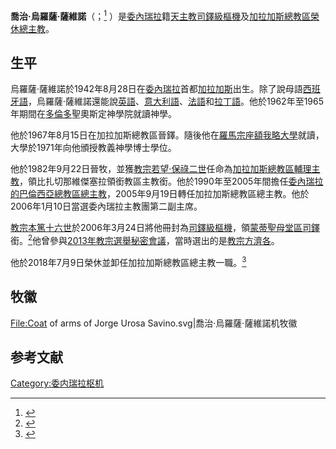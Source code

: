 {{Blpsources|time=2020-01-05T19:38:04+00:00}}
{{NoteTA
|G1=People
|G2=Country
}}
{{Spanish name|烏羅薩|薩維諾}}
{{Infobox Christian leader
| type             = Cardinal
| honorific-prefix =
| name             = 喬治·烏羅薩·薩維諾<br />Jorge Urosa Savino
| honorific-suffix = 
| archbishop_of    = [[天主教加拉加斯總教區|天主教加拉加斯總教區榮休總主教]]
| image            = Jorge Urosa Savino.jpg
| caption          = 
| province         = 
| archdiocese      = [[天主教加拉加斯總教區|加拉加斯]]
| see              = 
| appointed        = 2005年9月19日
| enthroned        = 2005年11月5日
| ended            = 2018年7月9日
| predecessor      = {{link-en|依納爵·貝拉斯科|Ignacio Velasco}}
| successor        = 
| ordination       = 1967年8月15日
| ordained_by      = 
| consecration     = 1982年9月22日
| consecrated_by   = 
| cardinal         = 2006年3月24日
| created_cardinl_by = [[教宗本篤十六世|教宗本篤十六世]]
| rank             = [[樞機|司鐸級樞機]]
| other_post       = [[蒙蒂圣母堂|蒙蒂聖母堂區領銜司鐸]]（2006年-2021年）
| birth_name       = Jorge Liberato Urosa Savino
| birth_date       = {{Birth date|1942|8|28}}
| birth_place      = {{flag|Venezuela|1930}}[[加拉加斯|加拉加斯]]
| death_date       = {{death date and age|2021|9|23|1942|8|28}}
| death_place      = {{flag|Venezuela}}加拉加斯
| buried           = 
| nationality      = [[委內瑞拉|委內瑞拉]]
| religion         = [[天主教|天主教]]
| residence        = 
| parents          = 
| previous_post    = {{unbulleted list|加拉加斯總教區輔理主教（1982年－1990年）|比扎切那維傑塞拉領銜教區領銜主教（1982年－1990年）|[[天主教委內瑞拉的巴倫西亞總教區|委內瑞拉的巴倫西亞總教區總主教]]（1990年－2005年）}}
| alma_mater       = [[宗座額我略大學|宗座額我略大學]]
| signature        = 
| coat_of_arms     = Coat of arms of Jorge Urosa Savino.svg
}}
'''喬治·烏羅薩·薩維諾'''（{{lang-es|Jorge Liberato Urosa Savino}}；{{bd|1942年|8月28日|2021年|9月23日|catIdx=Jorge Liberato Urosa Savino}}<ref>{{Cite web|url=https://today.in-24.com/News/386615.html|title=Cardinal Urosa dies of COVID-19|date=2021-09-24|access-date=2021-09-24|archive-date=2021-10-09|archive-url=https://web.archive.org/web/20211009080254/https://today.in-24.com/News/386615.html|dead-url=no}}</ref>
）是[[委內瑞拉|委內瑞拉]]籍[[天主教|天主教]][[樞機|司鐸級樞機]]及[[天主教加拉加斯總教區|加拉加斯總教區榮休總主教]]。

==生平==
烏羅薩·薩維諾於1942年8月28日在[[委內瑞拉|委內瑞拉]]首都[[加拉加斯|加拉加斯]]出生。除了說母語[[西班牙語|西班牙語]]，烏羅薩·薩維諾還能說[[英語|英語]]、[[意大利語|意大利語]]、[[法語|法語]]和[[拉丁語|拉丁語]]。他於1962年至1965年期間在[[多倫多|多倫多]]聖奧斯定神學院就讀神學。

他於1967年8月15日在加拉加斯總教區晉鐸。隨後他在[[羅馬|羅馬]][[宗座額我略大學|宗座額我略大學]]就讀，大學於1971年向他頒授教義神學博士學位。

他於1982年9月22日晉牧，並獲[[教宗若望·保祿二世|教宗若望·保祿二世]]任命為[[天主教加拉加斯總教區|加拉加斯總教區輔理主教]]，領比扎切那維傑塞拉領銜教區主教銜。他於1990年至2005年間擔任[[天主教委內瑞拉的巴倫西亞總教區|委內瑞拉的巴倫西亞總教區總主教]]，2005年9月19日轉任加拉加斯總教區總主教。他於2006年1月10日當選委內瑞拉主教團第二副主席。

[[教宗本篤十六世|教宗本篤十六世]]於2006年3月24日將他冊封為[[樞機|司鐸級樞機]]，領[[蒙蒂圣母堂|蒙蒂聖母堂區司鐸]]銜。<ref>{{cite web|url=http://cathedral.catholic.org.hk/formation/Cardinal_Zen03.htm|title=教宗本篤十六世任命香港主教陳日君及其他十四位主教神長為樞機|work=天主教聖母無原罪主教座堂|accessdate=2015-01-25|archive-date=2015-01-28|archive-url=https://web.archive.org/web/20150128132920/http://cathedral.catholic.org.hk/formation/Cardinal_Zen03.htm|dead-url=no}}</ref>他曾參與[[2013年教宗選舉秘密會議|2013年教宗選舉秘密會議]]，當時選出的是[[教宗方濟各|教宗方濟各]]。

他於2018年7月9日榮休並卸任加拉加斯總教區總主教一職。<ref>{{cite web |last1=Miranda |first1=Salvador |title=Consistory of March 24, 2006 (I) |url=https://webdept.fiu.edu/~mirandas/bios2006.htm |publisher=Florida International University |accessdate=2020-01-05 |archiveurl=https://web.archive.org/web/20200105191528/https://webdept.fiu.edu/~mirandas/bios2006.htm |archivedate=2020-01-05 |language=en |dead-url=yes }}</ref>

== 牧徽 ==
<gallery>
File:Coat of arms of Jorge Urosa Savino.svg|喬治·烏羅薩·薩維諾机牧徽
</gallery>

== 参考文献 ==
{{reflist}}

{{樞機團}}
{{Authority control}}
[[Category:委内瑞拉枢机|Category:委内瑞拉枢机]]
